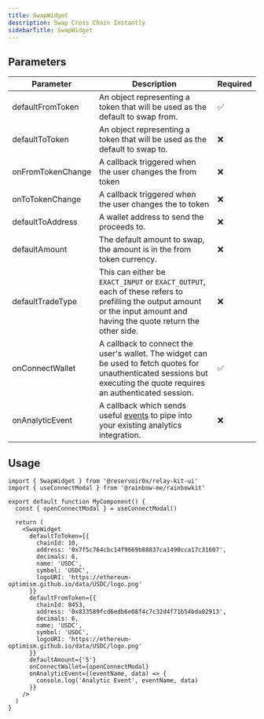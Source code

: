 ```yaml
---
title: SwapWidget
description: Swap Cross Chain Instantly
sidebarTitle: SwapWidget
---
```


## Parameters

| Parameter    | Description                                                                                                                                    | Required |
|--------------|------------------------------------------------------------------------------------------------------------------------------------------------|----------|
| defaultFromToken       | An object representing a token that will be used as the default to swap from. | ✅       |
| defaultToToken | An object representing a token that will be used as the default to swap to. | ❌       |
| onFromTokenChange | A callback triggered when the user changes the from token | ❌ |
| onToTokenChange | A callback triggered when the user changes the to token | ❌ |
| defaultToAddress | A wallet address to send the proceeds to. | ❌       |
| defaultAmount | The default amount to swap, the amount is in the from token currency.  | ❌       |
| defaultTradeType | This can either  be `EXACT_INPUT` or `EXACT_OUTPUT`, each of these refers to prefilling the output amount or the input amount and having the quote return the other side. | ❌       |
| onConnectWallet | A callback to connect the user's wallet. The widget can be used to fetch quotes for unauthenticated sessions but executing the quote requires an authenticated session. | ✅       |
| onAnalyticEvent | A callback which sends useful [events](https://github.com/reservoirprotocol/relay-kit/blob/main/packages/ui/src/constants/events.ts) to pipe into your existing analytics integration. | ❌       |

## Usage

```tsx
import { SwapWidget } from '@reservoir0x/relay-kit-ui'
import { useConnectModal } from '@rainbow-me/rainbowkit'

export default function MyComponent() {
  const { openConnectModal } = useConnectModal()

  return (
    <SwapWidget
      defaultToToken={{
        chainId: 10,
        address: '0x7f5c764cbc14f9669b88837ca1490cca17c31607',
        decimals: 6,
        name: 'USDC',
        symbol: 'USDC',
        logoURI: 'https://ethereum-optimism.github.io/data/USDC/logo.png'
      }}
      defaultFromToken={{
        chainId: 8453,
        address: '0x833589fcd6edb6e08f4c7c32d4f71b54bda02913',
        decimals: 6,
        name: 'USDC',
        symbol: 'USDC',
        logoURI: 'https://ethereum-optimism.github.io/data/USDC/logo.png'
      }}
      defaultAmount={'5'}
      onConnectWallet={openConnectModal}
      onAnalyticEvent={(eventName, data) => {
        console.log('Analytic Event', eventName, data)
      }}
    />
  )
}

```